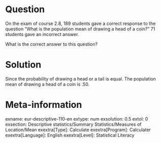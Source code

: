 Question
========
On the exam of course 2.8, 189 students gave a correct response to the question “What is the population mean of drawing a head of a coin?” 71 students gave an incorrect answer. 

What is the correct answer to this question?


Solution
========
Since the probability of drawing a head or a tail is equal. The population mean of drawing a head of a coin is .50.


Meta-information
================
exname: eur-descriptive-110-en
extype: num
exsolution: 0.5
extol: 0
exsection: Descriptive statistics/Summary Statistics/Measures of Location/Mean
exextra[Type]: Calculate
exextra[Program]: Calculater
exextra[Language]: English
exextra[Level]: Statistical Literacy
